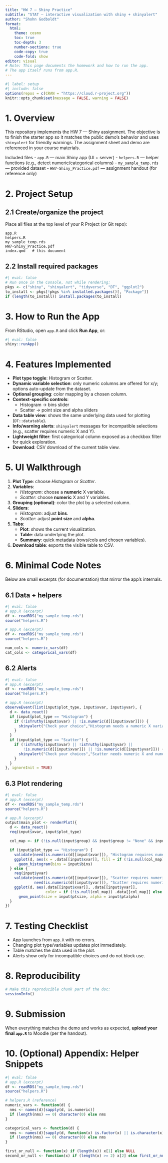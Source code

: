 ```yaml
---
title: "HW 7 — Shiny Practice"
subtitle: "STAT — interactive visualization with shiny + shinyalert"
author: "Shohn Godboldt"
format:
  html:
    theme: cosmo
    toc: true
    toc-depth: 3
    number-sections: true
    code-copy: true
    code-fold: show
editor: visual
# Note: This page documents the homework and how to run the app.
# The app itself runs from app.R.
---
```


```r
#| label: setup
#| include: false
options(repos = c(CRAN = "https://cloud.r-project.org"))
knitr::opts_chunk$set(message = FALSE, warning = FALSE)
```


# 1. Overview

This repository implements the HW 7 — Shiny assignment. The objective is to finish the starter app so it matches the public demo’s behavior and uses `shinyalert` for friendly warnings. The assignment sheet and demo are referenced in your course materials.


Included files - `app.R` — main Shiny app (UI + server) - `helpers.R` — helper functions (e.g., detect numeric/categorical columns) - `my_sample_temp.rds` — provided dataset - `HW7-Shiny_Practice.pdf` — assignment handout (for reference only)

# 2. Project Setup

## 2.1 Create/organize the project

Place all files at the top level of your R Project (or Git repo):

```         
app.R
helpers.R
my_sample_temp.rds
HW7-Shiny_Practice.pdf
index.qmd   # this document
```

## 2.2 Install required packages

```r
#| eval: false
# Run once in the Console, not while rendering:
pkgs <- c("shiny", "shinyalert", "tidyverse", "DT", "ggplot2")
to_install <- pkgs[!pkgs %in% installed.packages()[, "Package"]]
if (length(to_install)) install.packages(to_install)
```


# 3. How to Run the App

From RStudio, open `app.R` and click **Run App**, or:

```r
#| eval: false
shiny::runApp()
```


# 4. Features Implemented

-   **Plot type toggle**: Histogram or Scatter.
-   **Dynamic variable selection**: only numeric columns are offered for x/y; options auto-update from the dataset.
-   **Optional grouping**: color mapping by a chosen column.
-   **Context-specific controls**:
    -   Histogram → bins slider
    -   Scatter → point size and alpha sliders
-   **Data table view**: shows the same underlying data used for plotting (`DT::datatable`).
-   **Info/warning alerts**: `shinyalert` messages for incompatible selections (e.g., scatter requires numeric X and Y).\
-   **Lightweight filter**: first categorical column exposed as a checkbox filter for quick exploration.
-   **Download**: CSV download of the current table view.



# 5. UI Walkthrough

1.  **Plot Type**: choose *Histogram* or *Scatter*.\
2.  **Variables**:
    -   *Histogram*: choose a **numeric** X variable.
    -   *Scatter*: choose **numeric** X and Y variables.
3.  **Grouping (optional)**: color the plot by a selected column.\
4.  **Sliders**:
    -   *Histogram*: adjust **bins**.
    -   *Scatter*: adjust **point size** and **alpha**.\
5.  **Tabs**:
    -   **Plot**: shows the current visualization.
    -   **Table**: data underlying the plot.
    -   **Summary**: quick metadata (rows/cols and chosen variables).\
6.  **Download table**: exports the visible table to CSV.

# 6. Minimal Code Notes

Below are small excerpts (for documentation) that mirror the app’s internals.

## 6.1 Data + helpers

```r
#| eval: false
# app.R (excerpt)
df <- readRDS("my_sample_temp.rds")
source("helpers.R")

# app.R (excerpt)
df <- readRDS("my_sample_temp.rds")
source("helpers.R")

num_cols <- numeric_vars(df)
cat_cols <- categorical_vars(df)
```

## 6.2 Alerts

```r
#| eval: false
# app.R (excerpt)
df <- readRDS("my_sample_temp.rds")
source("helpers.R")

# app.R (excerpt)
observeEvent(list(input$plot_type, input$xvar, input$yvar), {
  d <- data_react()
  if (input$plot_type == "Histogram") {
    if (!isTruthy(input$xvar) || !is.numeric(d[[input$xvar]])) {
      shinyalert("Check your choice","Histogram needs a numeric X variable.", type = "warning")
    }
  }
  if (input$plot_type == "Scatter") {
    if (!isTruthy(input$xvar) || !isTruthy(input$yvar) ||
        !is.numeric(d[[input$xvar]]) || !is.numeric(d[[input$yvar]])) {
      shinyalert("Check your choices","Scatter needs numeric X and numeric Y.", type = "warning")
    }
  }
}, ignoreInit = TRUE)
```

## 6.3 Plot rendering

```r
#| eval: false
# app.R (excerpt)
df <- readRDS("my_sample_temp.rds")
source("helpers.R")

# app.R (excerpt)
output$main_plot <- renderPlot({
  d <- data_react()
  req(input$xvar, input$plot_type)

  col_map <- if (!is.null(input$group) && input$group != "None" && input$group %in% names(d)) input$group else NULL

  if (input$plot_type == "Histogram") {
    validate(need(is.numeric(d[[input$xvar]]), "Histogram requires numeric X."))
    ggplot(d, aes(x = .data[[input$xvar]], fill = if (!is.null(col_map)) .data[[col_map]] else NULL)) +
      geom_histogram(bins = input$bins)
  } else {
    req(input$yvar)
    validate(need(is.numeric(d[[input$xvar]]), "Scatter requires numeric X."),
             need(is.numeric(d[[input$yvar]]), "Scatter requires numeric Y."))
    ggplot(d, aes(.data[[input$xvar]], .data[[input$yvar]],
                  color = if (!is.null(col_map)) .data[[col_map]] else NULL)) +
      geom_point(size = input$ptsize, alpha = input$ptalpha)
  }
})
```

# 7. Testing Checklist

-   App launches from `app.R` with no errors.\
-   Changing plot type/variables updates plot immediately.\
-   Table matches the data used in the plot.\
-   Alerts show only for incompatible choices and do not block use.\


# 8. Reproducibility

```r
# Make this reproducible chunk part of the doc:
sessionInfo()
```

# 9. Submission

When everything matches the demo and works as expected, **upload your final `app.R`** to Moodle (per the handout).

# 10. (Optional) Appendix: Helper Snippets

```r
#| eval: false
# app.R (excerpt)
df <- readRDS("my_sample_temp.rds")
source("helpers.R")

# helpers.R (reference)
numeric_vars <- function(d) {
  nms <- names(d)[sapply(d, is.numeric)]
  if (length(nms) == 0) character(0) else nms
}

categorical_vars <- function(d) {
  nms <- names(d)[sapply(d, function(x) is.factor(x) || is.character(x) || is.logical(x))]
  if (length(nms) == 0) character(0) else nms
}

first_or_null <- function(x) if (length(x)) x[1] else NULL
second_or_null <- function(x) if (length(x) >= 2) x[2] else first_or_null(x)
```
